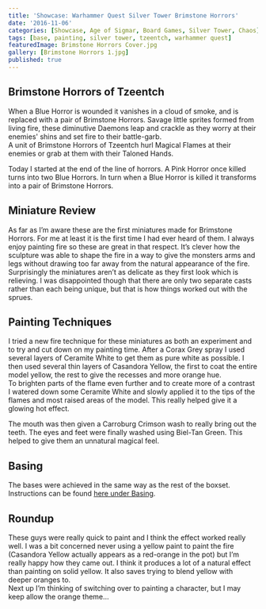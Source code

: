 ```yaml
---
title: 'Showcase: Warhammer Quest Silver Tower Brimstone Horrors'
date: '2016-11-06'
categories: [Showcase, Age of Sigmar, Board Games, Silver Tower, Chaos]
tags: [base, painting, silver tower, tzeentch, warhammer quest]
featuredImage: Brimstone Horrors Cover.jpg
gallery: [Brimstone Horrors 1.jpg]
published: true
---
```


## Brimstone Horrors of Tzeentch

When a Blue Horror is wounded it vanishes in a cloud of smoke, and is replaced with a pair of Brimstone Horrors. Savage little sprites formed from living fire, these diminutive Daemons leap and crackle as they worry at their enemies' shins and set fire to their battle-garb.  
A unit of Brimstone Horrors of Tzeentch hurl Magical Flames at their enemies or grab at them with their Taloned Hands.

Today I started at the end of the line of horrors. A Pink Horror once killed turns into two Blue Horrors. In turn when a Blue Horror is killed it transforms into a pair of Brimstone Horrors.

## Miniature Review

As far as I’m aware these are the first miniatures made for Brimstone Horrors. For me at least it is the first time I had ever heard of them. I always enjoy painting fire so these are great in that respect. It’s clever how the sculpture was able to shape the fire in a way to give the monsters arms and legs without drawing too far away from the natural appearance of the fire.  
Surprisingly the miniatures aren’t as delicate as they first look which is relieving. I was disappointed though that there are only two separate casts rather than each being unique, but that is how things worked out with the sprues.

## Painting Techniques

I tried a new fire technique for these miniatures as both an experiment and to try and cut down on my painting time. After a Corax Grey spray I used several layers of Ceramite White to get them as pure white as possible. I then used several thin layers of Casandora Yellow, the first to coat the entire model yellow, the rest to give the recesses and more orange hue.  
To brighten parts of the flame even further and to create more of a contrast I watered down some Ceramite White and slowly applied it to the tips of the flames and most raised areas of the model. This really helped give it a glowing hot effect.

The mouth was then given a Carroburg Crimson wash to really bring out the teeth. The eyes and feet were finally washed using Biel-Tan Green. This helped to give them an unnatural magical feel.

## Basing

The bases were achieved in the same way as the rest of the boxset. Instructions can be found [here under Basing](/blog/posts/showcases/games/silver-tower/kairic-acolytes).

## Roundup

These guys were really quick to paint and I think the effect worked really well. I was a bit concerned never using a yellow paint to paint the fire (Casandora Yellow actually appears as a red-orange in the pot) but I’m really happy how they came out. I think it produces a lot of a natural effect than painting on solid yellow. It also saves trying to blend yellow with deeper oranges to.  
Next up I’m thinking of switching over to painting a character, but I may keep allow the orange theme…
